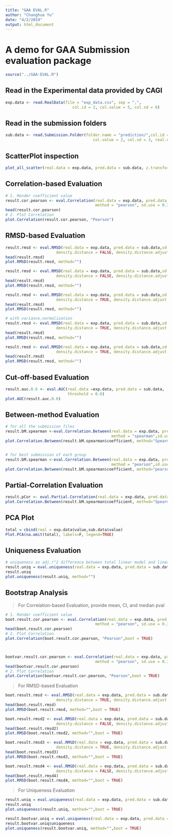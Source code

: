 ```yaml
---
title: "GAA EVAL.R"
author: "Changhua Yu"
date: "4/2/2019"
output: html_document
---
```

# A demo for GAA Submission evaluation package
```r
source("../GAA-EVAL.R")
```

## Read in the Experimental data provided by CAGI
```r
exp.data <- read.RealData(file = "exp_data.csv", sep = ",",
                             col.id = 2, col.value = 5, col.sd = 6)
```

## Read in the submission folders
```r
sub.data <- read.Submission.Folder(folder.name = "prediction/",col.id = 1,
                                      col.value = 2, col.sd = 3, real.data = exp.data)
```

## ScatterPlot inspection
```r
plot_all_scatter(real.data = exp.data, pred.data = sub.data, z.transform = TRUE)
```

## Correlation-based Evaluation
```r
# 1. Render coefficient value
result.cor.pearson <- eval.Correlation(real.data = exp.data, pred.data = sub.data,
                                       method = "pearson", sd.use = 0.3,z.transform = TRUE)
head(result.cor.pearson)
# 2. Plot Correlation
plot.Correlation(result.cor.pearson, "Pearson")
```

## RMSD-based Evaluation
```r
result.rmsd <- eval.RMSD(real.data = exp.data, pred.data = sub.data,sd.use = NA, 
                      density.distance = FALSE, density.distance.adjust = FALSE, variance.normalization = FALSE)
head(result.rmsd)
plot.RMSD(result.rmsd, method="")

result.rmsd <- eval.RMSD(real.data = exp.data, pred.data = sub.data,sd.use = NA, 
                      density.distance = FALSE, density.distance.adjust = FALSE, variance.normalization = TRUE)
head(result.rmsd)
plot.RMSD(result.rmsd, method="")

result.rmsd <- eval.RMSD(real.data = exp.data, pred.data = sub.data,sd.use = NA, 
                      density.distance = TRUE, density.distance.adjust = FALSE, variance.normalization = TRUE)
head(result.rmsd)
plot.RMSD(result.rmsd, method="")

# with variance.normalization
result.rmsd <- eval.RMSD(real.data = exp.data, pred.data = sub.data,sd.use = NA, 
                      density.distance = TRUE, density.distance.adjust = FALSE, variance.normalization = FALSE)
head(result.rmsd)
plot.RMSD(result.rmsd, method="")

result.rmsd <- eval.RMSD(real.data = exp.data, pred.data = sub.data,sd.use = NA, 
                      density.distance = TRUE, density.distance.adjust = TRUE, variance.normalization = TRUE)
head(result.rmsd)
plot.RMSD(result.rmsd, method="")
```


## Cut-off-based Evaluation
```r
result.auc.0.6 <- eval.AUC(real.data =exp.data, pred.data = sub.data, 
                           threshold = 0.6)
plot.AUC(result.auc.0.6)
```

## Between-method Evaluation
```r
# for all the submission files
result.bM.spearman <-eval.Correlation.Between(real.data = exp.data, pred.data = sub.data,
                                              method = "spearman",sd.use = 0.5,z.transform = TRUE)
plot.Correlation.Between(result.bM.spearman$coefficient, method="Spearman")


# for best submission of each group
result.bM.spearman <-eval.Correlation.Between(real.data = exp.data, pred.data = sub.data,
                                              method = "pearson",sd.use = 0.5,z.transform = TRUE,grouped = TRUE)
plot.Correlation.Between(result.bM.spearman$coefficient, method="pearson")
```

## Partial-Correlation Evaluation
```r
result.pCor <- eval.Partial.Correlation(real.data = exp.data, pred.data = sub.data, method = "spearman")
plot.Correlation.Between(result.bM.spearman$coefficient, method="Spearman")
```

## PCA Plot
```r
total = cbind(real = exp.data$value,sub.data$value)
Plot.PCA(na.omit(total), labels=F, legend=TRUE) 
```

## Uniqueness Evaluation
```r
# uniqueness as adj.r^2 difference between total linear model and linear models without certain group
result.uniq = eval.uniqueness(real.data = exp.data, pred.data = sub.data)
result.uniq
plot.uniqueness(result.uniq, method="")
```

## Bootstrap Analysis
> For Correlation-based Evaluation, provide mean, CI, and median pval

```r
# 1. Render coefficient value
boot.result.cor.pearson <- eval.Correlation(real.data = exp.data, pred.data = sub.data,
                                       method = "pearson", sd.use = 0.3,z.transform = TRUE,boot = T)
head(boot.result.cor.pearson)
# 2. Plot Correlation
plot.Correlation(boot.result.cor.pearson, "Pearson",boot = TRUE)



bootvar.result.cor.pearson <- eval.Correlation(real.data = exp.data, pred.data = sub.data,
                                       method = "pearson", sd.use = 0.3,z.transform = TRUE,boot = T,boot.var = T )
head(bootvar.result.cor.pearson)
# 2. Plot Correlation
plot.Correlation(bootvar.result.cor.pearson, "Pearson",boot = TRUE)
```


> For RMSD-based Evaluation

```r
boot.result.rmsd <- eval.RMSD(real.data = exp.data, pred.data = sub.data,sd.use = NA, 
                      density.distance = TRUE, density.distance.adjust = TRUE, variance.normalization = TRUE,boot = TRUE)
head(boot.result.rmsd)
plot.RMSD(boot.result.rmsd, method="",boot = TRUE)

boot.result.rmsd2 <- eval.RMSD(real.data = exp.data, pred.data = sub.data,sd.use = NA, 
                      density.distance = FALSE, density.distance.adjust = FALSE, variance.normalization = TRUE,boot = TRUE)
head(boot.result.rmsd2)
plot.RMSD(boot.result.rmsd2, method="",boot = TRUE)

boot.result.rmsd3 <- eval.RMSD(real.data = exp.data, pred.data = sub.data,sd.use = NA, 
                      density.distance = TRUE, density.distance.adjust = TRUE, variance.normalization = FALSE,boot = TRUE)
head(boot.result.rmsd3)
plot.RMSD(boot.result.rmsd3, method="",boot = TRUE)

boot.result.rmsd4 <- eval.RMSD(real.data = exp.data, pred.data = sub.data,sd.use = NA, 
                      density.distance = FALSE, density.distance.adjust = FALSE, variance.normalization = FALSE,boot = TRUE)
head(boot.result.rmsd4)
plot.RMSD(boot.result.rmsd4, method="",boot = TRUE)
```

> For Uniqueness Evaluation

```r
result.uniq = eval.uniqueness(real.data = exp.data, pred.data = sub.data,boot = TRUE)
result.uniq
plot.uniqueness(result.uniq, method="",boot = TRUE)

result.bootvar.uniq = eval.uniqueness(real.data = exp.data, pred.data = sub.data,boot = TRUE,boot.var = T)
result.bootvar.uniq$uniqueness
plot.uniqueness(result.bootvar.uniq, method="",boot = TRUE)
```

